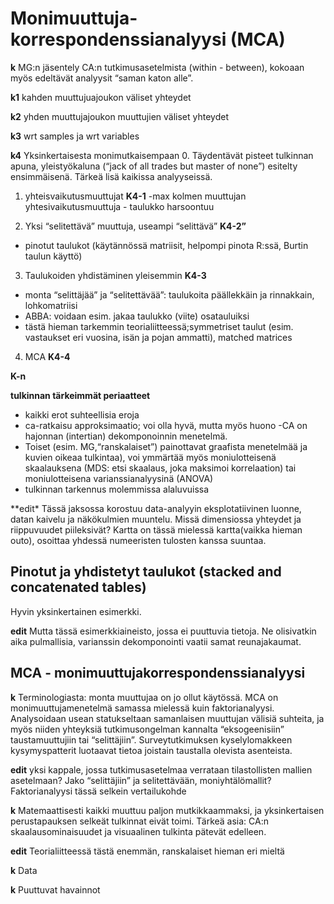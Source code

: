 # Monimuuttuja-korrespondenssianalyysi (MCA)

**k** MG:n jäsentely CA:n  tutkimusasetelmista (within - between), kokoaan myös 
edeltävät analyysit "saman katon alle".

**k1** kahden muuttujuajoukon väliset yhteydet

**k2** yhden muuttujajoukon muuttujien väliset yhteydet

**k3** wrt samples ja wrt variables

**k4** Yksinkertaisesta monimutkaisempaan
0. Täydentävät pisteet tulkinnan apuna, yleistyökaluna ("jack of all trades but
master of none") esitelty ensimmäisenä. Tärkeä lisä kaikissa analyyseissä.

1. yhteisvaikutusmuuttujat **K4-1**
-max kolmen muuttujan yhtesivaikutusmuuttuja - taulukko harsoontuu


2. Yksi "selitettävä" muuttuja, useampi "selittävä" **K4-2"**
- pinotut taulukot (käytännössä matriisit, helpompi pinota R:ssä, Burtin taulun käyttö)

3. Taulukoiden yhdistäminen yleisemmin  **K4-3**

- monta "selittäjää" ja "selitettävää": taulukoita päällekkäin ja rinnakkain, lohkomatriisi
- ABBA: voidaan esim. jakaa taulukko (viite) osatauluiksi
- tästä hieman tarkemmin teorialiitteessä;symmetriset taulut (esim. vastaukset
eri vuosina, isän ja pojan ammatti), matched matrices

4. MCA **K4-4**

**K-n**

**tulkinnan tärkeimmät periaatteet**

- kaikki erot suhteellisia eroja
- ca-ratkaisu approksimaatio; voi olla hyvä, mutta myös huono
-CA on hajonnan (intertian) dekomponoinnin menetelmä. 
- Toiset (esim. MG,"ranskalaiset") painottavat graafista menetelmää ja kuvien oikeaa tulkintaa),
voi ymmärtää myös moniulotteisenä skaalauksena (MDS: etsi skaalaus, joka maksimoi
korrelaation) tai moniulotteisena varianssianalyysinä (ANOVA)
- tulkinnan tarkennus molemmissa alaluvuissa

**edit* Tässä jaksossa korostuu data-analyyin eksplotatiivinen luonne, datan kaivelu
ja näkökulmien muuntelu. Missä dimensiossa yhteydet ja riippuvuudet piileksivät?
Kartta on tässä mielessä kartta(vaikka hieman outo), osoittaa yhdessä numeeristen
tulosten kanssa suuntaa.


## Pinotut ja yhdistetyt taulukot (stacked and concatenated tables)

Hyvin yksinkertainen esimerkki.

**edit** Mutta tässä esimerkkiaineisto, jossa ei puuttuvia tietoja. Ne olisivatkin
aika pulmallisia, varianssin dekomponointi vaatii samat reunajakaumat.

## MCA - monimuuttujakorrespondenssianalyysi

**k** Terminologiasta: monta muuttujaa on jo ollut käytössä. MCA on monimuuttujamenetelmä
samassa mielessä kuin faktorianalyysi. Analysoidaan usean statukseltaan samanlaisen
muuttujan välisiä suhteita, ja myös niiden yhteyksiä tutkimusongelman kannalta
"eksogeenisiin" taustamuuttujiin tai "selittäjiin". Surveytutkimuksen kyselylomakkeen
kysymyspatterit luotaavat tietoa joistain taustalla olevista asenteista.

**edit** yksi kappale, jossa tutkimusasetelmaa verrataan tilastollisten mallien
asetelmaan? Jako "selittäjiin" ja selitettävään, moniyhtälömallit?
Faktorianalyysi tässä selkein vertailukohde

**k** Matemaattisesti kaikki muuttuu paljon mutkikkaammaksi, ja yksinkertaisen
perustapauksen selkeät tulkinnat eivät toimi. Tärkeä asia: CA:n skaalausominaisuudet ja
visuaalinen tulkinta pätevät edelleen.

**edit** Teorialiitteessä tästä enemmän, ranskalaiset hieman eri mieltä

**k** Data

**k** Puuttuvat havainnot
